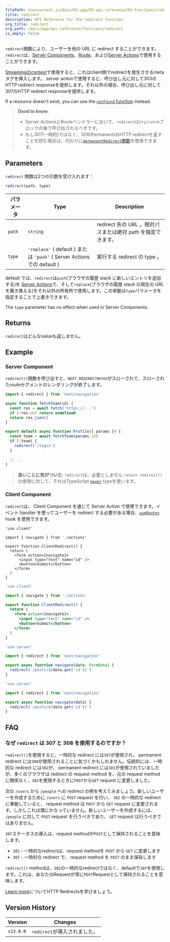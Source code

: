 ```yaml
---
filePath: source/next.js/docs/02-app/02-api-reference/04-functions/redirect.mdx
title: redirect
description: API Reference for the redirect function.
org_title: redirect
org_path: /docs/app/api-reference/functions/redirect
is_empty: false
---
```


`redirect`関数により、ユーザーを他の URL に redirect することができます。 `redirect`は、[Server Components](/ja/javascript/next.js/v14/02-app/01-building-your-application/03-rendering/01-server-components)、[Route](/ja/javascript/next.js/v14/02-app/01-building-your-application/01-routing/12-route-handlers)、および[Server Actions](/ja/javascript/next.js/v14/02-app/01-building-your-application/02-data-fetching/02-server-actions-and-mutations)で使用することができます。

[Streamingのcontext](/ja/javascript/next.js/v14/02-app/01-building-your-application/01-routing/04-loading-ui-and-streaming#what-is-streaming)で使用すると、これはclient側でredirectを発生させるmetaタグを挿入します。 server actionで使用すると、呼び出し元に対して303のHTTP redirect responseを提供します。それ以外の場合、呼び出し元に対して307のHTTP redirect responseを提供します。

If a resource doesn't exist, you can use the [`notFound` function](/docs/app/api-reference/functions/not-found) instead.

> **Good to know**:
>
> - Server ActionsとRouteハンドラーにおいて、`redirect`は`try/catch`ブロックの後で呼び出されるべきです。
> - もし307(一時的)ではなく、308(Permanent)のHTTP redirectを返すことを好む場合は、代わりに[`permanentRedirect`関数](/ja/javascript/next.js/v14/02-app/02-api-reference/04-functions/permanentRedirect)を使用できます。

## Parameters

`redirect` 関数は2つの引数を受け入れます：

```js
redirect(path, type)
```

| パラメータ | Type | Description |
| --------- | ------------------------------------------------------------- | ----------------------------------------------------------- |
| `path` | `string` | redirect 先の URL 。相対パスまたは絶対 path を指定できます。|
| `type` | `'replace'` ( default ) または `'push'` ( Server Actions での default ) | 実行する redirect の type 。|

 default では、`redirect`は`push`(ブラウザの履歴 stack に新しいエントリを追加する)を [Server Actions](/ja/javascript/next.js/v14/02-app/01-building-your-application/02-data-fetching/02-server-actions-and-mutations)で、そして`replace`(ブラウザの履歴 stack の現在の URL を置き換える)をそれ以外の所有所で使用します。この挙動は`type`パラメータを指定することで上書きできます。

The `type` parameter has no effect when used in Server Components.

## Returns

`redirect`はどんなvalueも返しません。

## Example

### Server Component

`redirect()`関数を呼び出すと、`NEXT_REDIRECT`errorがスローされて、スローされたrouteセグメントのレンダリングが終了します。

```jsx:app/team/[id]/page.js
import { redirect } from 'next/navigation'

async function fetchTeam(id) {
  const res = await fetch('https://...')
  if (!res.ok) return undefined
  return res.json()
}

export default async function Profile({ params }) {
  const team = await fetchTeam(params.id)
  if (!team) {
    redirect('/login')
  }

  // ...
}
```

> **良いことに気がついた**: `redirect`は、必要としません `return redirect()`の使用に対して、それはTypeScript [`never`](https://www.typescriptlang.org/docs/handbook/2/functions.html#never) typeを使います。

### Client Component

`redirect`は、 Client Component を通じて Server Action で使用できます。イベント handler を使ってユーザーを redirect する必要がある場合、[`useRouter`](/ja/javascript/next.js/v14/02-app/02-api-reference/04-functions/use-router) hook を使用できます。

```tsx:app/client-redirect.tsx
'use client'

import { navigate } from './actions'

export function ClientRedirect() {
  return (
    <form action={navigate}>
      <input type="text" name="id" />
      <button>Submit</button>
    </form>
  )
}
```

```jsx:app/client-redirect.jsx
'use client'

import { navigate } from './actions'

export function ClientRedirect() {
  return (
    <form action={navigate}>
      <input type="text" name="id" />
      <button>Submit</button>
    </form>
  )
}
```

```ts:app/actions.ts
'use server'

import { redirect } from 'next/navigation'

export async function navigate(data: FormData) {
  redirect(`/posts/${data.get('id')}`)
}
```

```js:app/actions.js
'use server'

import { redirect } from 'next/navigation'

export async function navigate(data) {
  redirect(`/posts/${data.get('id')}`)
}
```

## FAQ

### なぜ `redirect` は 307 と 308 を使用するのですか？

`redirect()`を使用すると、一時的な redirect には`307`が使用され、 permanent redirect には`308`が使用されることに気づくかもしれません。伝統的には、一時的な redirect には`302`が、 permanent redirect には`301`が使用されていましたが、多くのブラウザは redirect の request method を、元の request method に関係なく、`302`を使用するときに`POST`から`GET` request に変更しました。

次の `/users` から `/people` への redirect の例を考えてみましょう。新しいユーザーを作成するために `/users` に `POST` request を行い、 `302` の一時的な redirect に準拠していると、 request method は `POST` から `GET` request に変更されます。しかしこれは理にかなっていません。新しいユーザーを作成するには、 `/people` に対して `POST` request を行うべきであり、 `GET` request は行うべきではありません。

`307`ステータスの導入は、request methodが`POST`として保持されることを意味します。

- `302` - 一時的なredirectは、request methodを `POST` から `GET` に変更します
- `307` - 一時的な redirect で、 request method を `POST` のまま保存します

`redirect()` methodは、`302`の一時的なredirectではなく、defaultで`307`を使用します。これは、あなたのRequestが常に`POST`Requestとして保持されることを意味します。

[Learn more](https://developer.mozilla.org/docs/Web/HTTP/Redirections)についてHTTP Redirectsを学びましょう。

## Version History

| Version | Changes |
| --------- | ---------------------- |
| `v13.0.0` | `redirect`が導入されました。|
